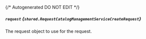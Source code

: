 {/* Autogenerated DO NOT EDIT  */}

##### `request` *{`shared.RequestCatalogManagementServiceCreateRequest`}*
The request object to use for the request.

<Collapsible openLabel={Labels.showProperties} closeLabel={Labels.hideProperties}>
  <RequestCatalogManagementServiceCreateRequest />
</Collapsible>



